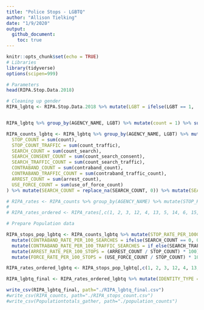 ```yaml
---
title: "Police Stops - LGBTQ"
author: "Allison Tielking"
date: "1/9/2020"
output: 
  github_document:
    toc: true
---
```


```r
knitr::opts_chunk$set(echo = TRUE)
# Libraries
library(tidyverse)
options(scipen=999)
```

```r
# Parameters
head(RIPA.Stop.Data.2018)

# Cleaning up gender
RIPA_lgbtq <- RIPA.Stop.Data.2018 %>% mutate(LGBT = ifelse(LGBT == 1, 'LGBTQ', 'Non-LGBTQ')) %>% mutate(ADS_SEARCH_PERSON = replace_na(ADS_SEARCH_PERSON, 0)) %>% mutate(ADS_SEARCH_PROPERTY = replace_na(ADS_SEARCH_PROPERTY, 0)) %>% mutate(BFS_CONSENT_GIVEN = replace_na(BFS_CONSENT_GIVEN, 0)) %>% mutate(BFS_OFFICER_SAFETY = replace_na(BFS_OFFICER_SAFETY, 0)) %>% mutate(BFS_SEARCH_WARRANT = replace_na(BFS_SEARCH_WARRANT, 0)) %>% mutate(BFS_PAROLE = replace_na(BFS_PAROLE, 0)) %>% mutate(BFS_SUSPECT_WEAPON = replace_na(BFS_SUSPECT_WEAPON, 0)) %>% mutate(BFS_VISIBLE_CONTRABAND = replace_na(BFS_VISIBLE_CONTRABAND, 0)) %>% mutate(BFS_ODOR_CONTRABAND = replace_na(BFS_ODOR_CONTRABAND, 0)) %>% mutate(BFS_CANINE_DETECT = replace_na(BFS_CANINE_DETECT, 0)) %>% mutate(BFS_EVIDENCE = replace_na(BFS_EVIDENCE, 0)) %>% mutate(BFS_INCIDENT = replace_na(BFS_INCIDENT, 0)) %>% mutate(BFS_EXIGENT_CIRCUM = replace_na(BFS_EXIGENT_CIRCUM, 0)) %>% mutate(BFS_VEHICLE_INVENT = replace_na(BFS_VEHICLE_INVENT, 0)) %>% mutate(BFS_SCHOOL_POLICY = replace_na(BFS_SCHOOL_POLICY, 0))



```

```r

RIPA_lgbtq %>% group_by(AGENCY_NAME, LGBT) %>% mutate(count = 1) %>% summarize(STOP_COUNT = sum(count))

RIPA_counts_lgbtq <- RIPA_lgbtq %>% group_by(AGENCY_NAME, LGBT) %>% mutate(count = 1) %>% mutate(count_traffic = ifelse(REASON_FOR_STOP == 1, 1, 0)) %>% mutate(count_search = ifelse(ADS_SEARCH_PERSON == 1 |  ADS_SEARCH_PROPERTY == 1, 1, 0)) %>% mutate(count_search_consent = ifelse(count_search == 1 & (BFS_CONSENT_GIVEN == 1 & BFS_OFFICER_SAFETY == 0 & BFS_SEARCH_WARRANT == 0 & BFS_PAROLE == 0 & BFS_SUSPECT_WEAPON == 0 & BFS_VISIBLE_CONTRABAND == 0 & BFS_ODOR_CONTRABAND == 0 & BFS_CANINE_DETECT == 0 & BFS_EVIDENCE == 0 & BFS_INCIDENT == 0 & BFS_EXIGENT_CIRCUM == 0 & BFS_VEHICLE_INVENT == 0 & BFS_SCHOOL_POLICY == 0), 1, 0)) %>% mutate(count_search_traffic = ifelse(count_search == 1 & count_traffic == 1, 1, 0)) %>% mutate(contraband_count = ifelse(CED_NONE_CONTRABAND == 0 & count_search == 1, 1, 0)) %>% mutate(contraband_traffic_count = ifelse(contraband_count == 1 & count_traffic == 1, 1, 0)) %>% mutate(arrest_count = ifelse(ROS_CUSTODIAL_WITHOUT_WARRANT == 1, 1, 0)) %>% mutate(use_of_force_count = ifelse(ADS_FIREARM_POINT == 1 | ADS_FIREARM_DISCHARGE == 1 | ADS_BATON == 1 | ADS_CHEM_SPRAY == 1 | ADS_IMPACT_DISCHARGE == 1 | ADS_CANINE_BITE == 1 | ADS_ELECT_DEVICE == 1 | ADS_OTHER_CONTACT == 1, 1, 0)) %>% summarize(
  STOP_COUNT = sum(count),
  STOP_COUNT_TRAFFIC = sum(count_traffic),
  SEARCH_COUNT = sum(count_search),
  SEARCH_CONSENT_COUNT = sum(count_search_consent),
  SEARCH_TRAFFIC_COUNT = sum(count_search_traffic),
  CONTRABAND_COUNT = sum(contraband_count),
  CONTRABAND_TRAFFIC_COUNT = sum(contraband_traffic_count),
  ARREST_COUNT = sum(arrest_count),
  USE_FORCE_COUNT = sum(use_of_force_count)
) %>% mutate(SEARCH_COUNT = replace_na(SEARCH_COUNT, 0)) %>% mutate(SEARCH_CONSENT_COUNT = replace_na(SEARCH_CONSENT_COUNT, 0)) %>% mutate(SEARCH_TRAFFIC_COUNT = replace_na(SEARCH_TRAFFIC_COUNT, 0)) %>% mutate(CONTRABAND_COUNT = replace_na(CONTRABAND_COUNT, 0)) %>% mutate(CONTRABAND_TRAFFIC_COUNT = replace_na(CONTRABAND_TRAFFIC_COUNT, 0)) %>% mutate(USE_FORCE_COUNT = replace_na(USE_FORCE_COUNT, 0)) 

# RIPA_rates <- RIPA_counts %>% group_by(AGENCY_NAME) %>% mutate(STOP_RATE = ((STOP_COUNT / sum(STOP_COUNT)) * 100))%>% mutate(STOP_RATE_TRAFFIC = ((STOP_COUNT_TRAFFIC / sum(STOP_COUNT_TRAFFIC)) * 100)) %>% mutate(SEARCH_RATE = ((SEARCH_COUNT / sum(SEARCH_COUNT)) * 100)) %>% mutate(SEARCH_CONSENT_RATE = ((SEARCH_CONSENT_COUNT / sum(SEARCH_CONSENT_COUNT)) * 100)) %>% mutate(SEARCH_TRAFFIC_RATE = ((SEARCH_TRAFFIC_COUNT / sum(SEARCH_TRAFFIC_COUNT)) * 100)) %>% mutate(CONTRABAND_RATE = ((CONTRABAND_COUNT / sum(CONTRABAND_COUNT)) * 100)) %>% mutate(CONTRABAND_TRAFFIC_RATE = ((CONTRABAND_TRAFFIC_COUNT / sum(CONTRABAND_TRAFFIC_COUNT)) * 100)) %>% mutate(ARREST_RATE = ((ARREST_COUNT / sum(ARREST_COUNT)) * 100)) %>% mutate(USE_FORCE_RATE = ((USE_FORCE_COUNT / sum(USE_FORCE_COUNT)) * 100)) 
# 
# RIPA_rates_ordered <- RIPA_rates[,c(1, 2, 3, 12, 4, 13, 5, 14, 6, 15, 7, 16, 8, 17, 9, 18, 10, 19, 11, 20)]
```

```r
# Prepare Population data

RIPA_stops_pop_lgbtq <- RIPA_counts_lgbtq %>% mutate(STOP_RATE_PER_1000 = NaN) %>% mutate(STOP_RATE_TRAFFIC_PER_1000 = NaN) %>% mutate(SEARCH_RATE_PER_100_STOPS = (SEARCH_COUNT / STOP_COUNT) * 100) %>% mutate(SEARCH_RATE_CONSENT_PER_100_STOPS = (SEARCH_CONSENT_COUNT / STOP_COUNT) * 100) %>% mutate(SEARCH_RATE_PER_100_TRAFFIC_STOPS = (SEARCH_TRAFFIC_COUNT / STOP_COUNT_TRAFFIC) * 100) %>% 
  mutate(CONTRABAND_RATE_PER_100_SEARCHES = ifelse(SEARCH_COUNT == 0, 0, (CONTRABAND_COUNT / SEARCH_COUNT) * 100)) %>%
  mutate(CONTRABAND_RATE_PER_100_TRAFFIC_SEARCHES = if_else(SEARCH_TRAFFIC_COUNT == 0, 0, (CONTRABAND_TRAFFIC_COUNT / SEARCH_TRAFFIC_COUNT) * 100)) %>%
  mutate(ARREST_RATE_PER_100_STOPS = (ARREST_COUNT / STOP_COUNT) * 100) %>%
  mutate(FORCE_RATE_PER_100_STOPS = (USE_FORCE_COUNT / STOP_COUNT) * 100)

RIPA_rates_ordered_lgbtq <- RIPA_stops_pop_lgbtq[,c(1, 2, 3, 12, 4, 13, 5, 14, 6, 15, 7, 16, 8, 17, 9, 18, 10, 19, 11, 20)]

RIPA_lgbtq_final <- RIPA_rates_ordered_lgbtq %>% mutate(IDENTITY_TYPE = 'LGBTQ Status') %>% mutate(IDENTITY_SUBTYPE = LGBT) %>% select(-c(LGBT)) %>% select(1, IDENTITY_TYPE, IDENTITY_SUBTYPE, everything())

write_csv(RIPA_lgbtq_final, path="./RIPA_lgbtq_final.csv")
#write_csv(RIPA_counts, path="./RIPA_stops_count.csv")
#write_csv(Populationtotals_gather, path="./population_counts")


```

